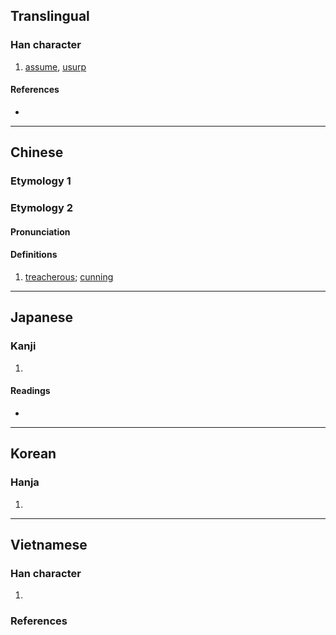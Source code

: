 {{also|僭}}
{{character info}}
==Translingual==

===Han character===
{{Han char|rn=9|rad=人|as=12|sn=14|four=25263|canj=OQOA|ids=⿰亻替}}

# [[assume]], [[usurp]]

====References====
* {{Han ref|kx=0117.080|dkj=01111|dj=0248.140|hdz=10216.090|uh=50E3|ud=20707|bh=E0FD|bd=57597}}

----

==Chinese==
{{zh-forms}}

===Etymology 1===
{{zh-see|僭|a}}

===Etymology 2===
====Pronunciation====
{{zh-pron
|m=tiě
|c=
|mc=y
|oc=y
|ma=
|cat=a
}}

====Definitions====
{{zh-hanzi}}

# [[treacherous]]; [[cunning]]

----

==Japanese==

===Kanji===
{{ja-kanji|grade=|rs=人12}}

# {{rfdef|ja|sort=人12}}

====Readings====
* {{ja-readings|on=[[せん]] (sen), [[しん]] (shin)|kun=[[おごる]] (ogoru)}}

----

==Korean==

===Hanja===
{{ko-hanja|hangeul=참|rv=cham|mr=ch'am}}

# {{rfdef|ko|sort=人12}}

----

==Vietnamese==

===Han character===
{{vi-readings|rs=人12
|hanviet=tém-btcn, tím-btcn, tiếm
}}

# {{rfdef|vi|sort=人12}}

===References===
<references/>